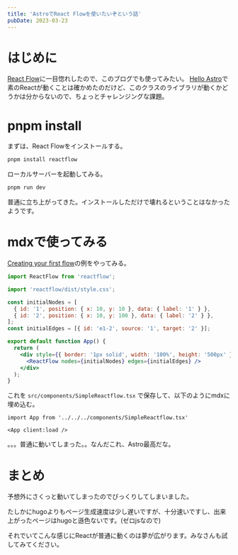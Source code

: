 ```yaml
---
title: 'AstroでReact Flowを使いたいぞという話'
pubDate: 2023-03-23
---
```


# はじめに

[React Flow](https://reactflow.dev/)に一目惚れしたので、このブログでも使ってみたい。
[Hello Astro](/blog/2023/4c9a-6f93/)で素のReactが動くことは確かめたのだけど、このクラスのライブラリが動くかどうかは分からないので、ちょっとチャレンジングな課題。


# pnpm install

まずは、React Flowをインストールする。

```bash
pnpm install reactflow
```

ローカルサーバーを起動してみる。

```bash
pnpm run dev
```

普通に立ち上がってきた。インストールしただけで壊れるということはなかったようです。


# mdxで使ってみる

[Creating your first flow](https://reactflow.dev/docs/quickstart/#creating-your-first-flow)の例をやってみる。

```jsx
import ReactFlow from 'reactflow';

import 'reactflow/dist/style.css';

const initialNodes = [
  { id: '1', position: { x: 10, y: 10 }, data: { label: '1' } },
  { id: '2', position: { x: 10, y: 100 }, data: { label: '2' } },
];
const initialEdges = [{ id: 'e1-2', source: '1', target: '2' }];

export default function App() {
  return (
    <div style={{ border: '1px solid', width: '100%', height: '500px' }}>
      <ReactFlow nodes={initialNodes} edges={initialEdges} />
    </div>
  );
}
```

これを `src/components/SimpleReactflow.tsx` で保存して、以下のようにmdxに埋め込む。

```mdx
import App from '../../../components/SimpleReactflow.tsx'

<App client:load />
```


<App client:load />

。。。普通に動いてしまった。。なんだこれ、Astro最高だな。


# まとめ

予想外にさくっと動いてしまったのでびっくりしてしまいました。

たしかにhugoよりもページ生成速度は少し遅いですが、十分速いですし、出来上がったページはhugoと遜色ないです。(ゼロjsなので)

それでいてこんな感じにReactが普通に動くのは夢が広がります。みなさんも試してみてください。
